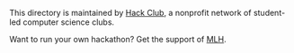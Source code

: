 This directory is maintained by [Hack Club](https://hackclub.com), a nonprofit network of student-led computer science clubs.

Want to run your own hackathon? Get the support of [MLH](https://mlh.io).
